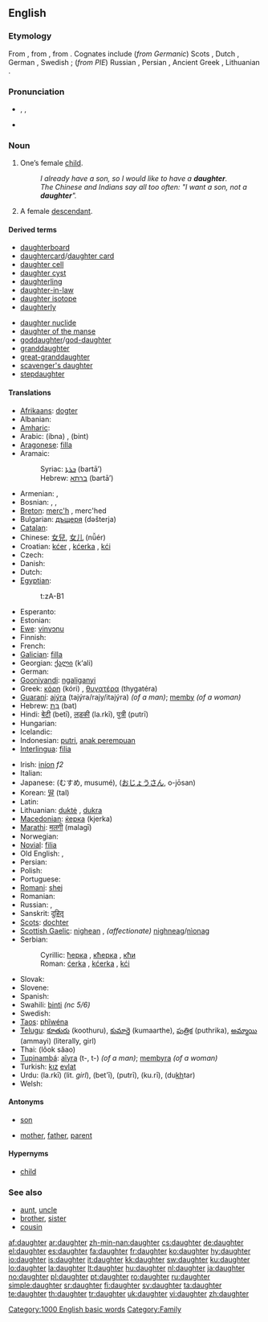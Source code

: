 {{wikipedia|dab=daughter (disambiguation)|daughter}}
==English==

{{rank|knowledge|hath|table|536|daughter|makes|laws|run}}

===Etymology===
From {{etyl|ang}} {{term|dohtor|lang=ang}}, from {{proto|Germanic|duhtēr}}, from {{proto|Indo-European|dʰugh₂tḗr}}. Cognates include (''from Germanic'') Scots {{term|dochter|lang=sco}}, Dutch {{term|dochter|lang=nl}}, German {{term|Tochter|lang=de}}, Swedish {{term|dotter|lang=sv}}; (''from PIE'') Russian {{term|дочь|tr=doč|sc=Cyrl|lang=ru}}, Persian {{term|دختر|sc=fa-Arab|tr=doχtar|lang=fa}}, Ancient Greek {{term|θυγάτηρ|sc=polytonic}}, Lithuanian {{term|duktė|lang=lt}}.

===Pronunciation===
* {{enPR|dô'tər}}, {{IPA|/ˈdɔːtə(r)/}}, {{SAMPA|/"dO:t@(r)/}}
* {{audio|en-us-daughter.ogg|Audio (US)}}
*: {{rhymes|ɔːtə(r)}}

===Noun===
{{wikipedia}}
{{en-noun}}

# One’s female [[child]].
#: ''I already have a son, so I would like to have a '''daughter'''.''
#: ''The Chinese and Indians say all too often: "I want a son, not a '''daughter'''".''
# A female [[descendant]].

====Derived terms====
{{der-top}}
* [[daughterboard]]
* [[daughtercard]]/[[daughter card]]
* [[daughter cell]]
* [[daughter cyst]]
* [[daughterling]]
* [[daughter-in-law]]
* [[daughter isotope]]
* [[daughterly]]
{{der-mid}}
* [[daughter nuclide]]
* [[daughter of the manse]]
* [[goddaughter]]/[[god-daughter]]
* [[granddaughter]]
* [[great-granddaughter]]
* [[scavenger's daughter]]
* [[stepdaughter]]
{{der-bottom}}
{{lookfrom|daughter}}

====Translations====
{{trans-top|female child}}
* [[Afrikaans]]: [[dogter]]
* Albanian: {{t+|sq|bijë|f|xs=Albanian}}
* [[Amharic]]: {{tø|am|ሴት ልጅ|tr=set ləj|sc=Ethi}}
* Arabic: {{Arab|[[إبنة]]}} (íbna) {{f}}, {{Arab|[[بنت]]}} (bint) {{f}}
* [[Aragonese]]: [[filla]] {{f}}
* Aramaic:
*: Syriac: [[ܒܪܬܐ]] (bartā’) {{f}}
*: Hebrew: [[ברתא]] (bartā’) {{f}}
* Armenian: {{t+|hy|աղջիկ|tr=aġǰik|sc=Armn|xs=Armenian}}, {{t-|hy|դուստր|tr=dustr|sc=Armn|xs=Armenian}}
* Bosnian: {{t-|bs|ćerka|f}}, {{t-|bs|kćerka|f}}, {{t-|bs|kći|f}}
* [[Breton]]: [[merc'h]] {{f}}, merc'hed {{p}}
* Bulgarian: [[дъщеря]] (dəšterja) {{f}}
* [[Catalan]]: {{t|ca|filla|f}}
* Chinese: [[女兒]], [[女儿]] (nǚér)<!--女兒 is Traditional Chinese as used in Taiwan and expats in the U.S. -->
* Croatian: [[kćer]] {{f}}, [[kćerka]] {{f}}, [[kći]] {{f}}
* Czech: {{t+|cs|dcera|f}}
* Danish: {{t+|da|datter|c}}
* Dutch: {{t+|nl|dochter|f}}
* [[Egyptian]]: {{tø|egy|zȝt|sc=Egyp}}
*: <hiero>t:zA-B1</hiero>
* Esperanto: {{t-|eo|filino|xs=Esperanto}}
* Estonian: {{t-|et|tütar}}
* [[Ewe]]: [[vinyɔnu]]
* Finnish: {{t+|fi|tytär}}
* French: {{t+|fr|fille|f}}
* [[Galician]]: [[filla]] {{f}}
* Georgian: [[ქალი]] (k‘ali)
* German: {{t+|de|Tochter|f}}
* [[Gooniyandi]]: [[ngaliganyi]]
* Greek: [[κόρη]] (kóri) {{f}}, [[θυγατέρα]] (thygatéra) {{f}}
* [[Guaraní]]: [[ajýra]] (tajýra/rajy/itajýra) ''(of a man)''; [[memby]] ''(of a woman)''
* Hebrew: [[בת|בַּת]] (bat) {{f}}
* Hindi: [[बेटी]] (betī), [[लड़की]] (la.rkī), [[पुत्री]] (putrī)
* Hungarian: {{t+|hu|lány}}
* Icelandic: {{t+|is|dóttir}}
* Indonesian: [[putri]], [[anak perempuan]]
* [[Interlingua]]: [[filia]]
{{trans-mid}}
* Irish: [[iníon]] ''f2''
* Italian: {{t+|it|figlia|f}}
* Japanese: {{Jpan|[[娘]]}} (むすめ, musumé), {{Jpan|[[お嬢さん]]}} ([[おじょうさん]], o-jōsan)
* Korean: [[딸]] (tal)
* Latin: {{t+|la|filia|f}}
* Lithuanian: [[duktė]] {{m}}, [[dukra]] {{f}}
* [[Macedonian]]: [[ќерка]] (kjerka) {{f}}
* [[Marathi]]: [[मलगी]] (malagī)
* Norwegian: {{t+|no|datter}}
* [[Novial]]: [[filia]]
* Old English: {{t-|ang|dohtor|xs=Old English}}, {{t+|ang|cild|alt=ċild|xs=Old English}}
* Persian: {{t+|fa|دختر|tr=dokhtar|sc=fa-Arab|xs=Persian}}
* Polish: {{t+|pl|córka|f}}
* Portuguese: {{t+|pt|filha|f}}
* [[Romani]]: [[shej]] {{f}}
* Romanian: {{t+|ro|fiică|f}}
* Russian: {{t+|ru|дочь|f|tr=doč’|sc=Cyrl}}, {{t+|ru|дочка|f|tr=dóčka|sc=Cyrl}}
* Sanskrit: [[दुहितृ]] {{IPAchar|(duhitr̩)}} {{f}}
* [[Scots]]: [[dochter]]
* [[Scottish Gaelic]]: [[nighean]] {{f}}, ''(affectionate)'' [[nighneag]]/[[nìonag]] {{f}}
* Serbian:
*: Cyrillic: [[ћерка]] {{f}}, [[кћерка]] {{f}}, [[кћи]] {{f}}
*: Roman: [[ćerka]] {{f}}, [[kćerka]] {{f}}, [[kći]] {{f}}
* Slovak: {{t-|sk|dcéra|f}}
* Slovene: {{t+|sl|hči|f}}
* Spanish: {{t+|es|hija|f}}
* Swahili: [[binti]] ''(nc 5/6)''
* Swedish: {{t+|sv|dotter|c}}
* [[Taos]]: [[phȉwéna]]
* [[Telugu]]: [[కూతురు]] (koothuru), [[కుమార్తె]] (kumaarthe), [[పుత్రిక]] (puthrika), [[అమ్మాయి]] (ammayi) (literally, girl)
* Thai: {{Thai|[[ลูกสาว]]}} (lôok săao)
* [[Tupinambá]]: [[aîyra]] (t-, t-) ''(of a man)''; [[membyra]] ''(of a woman)''
* Turkish: [[kız]] [[evlat]]
* Urdu: {{ur-Arab|[[لڑکی]]}} (la.rkī) (lit. ''girl''), {{ur-Arab|[[بیٹی]]}} (bet'ī), {{ur-Arab|[[پتری]]}} (putrī), {{ur-Arab|[[کڑی]]}} (ku.rī), {{ur-Arab|[[دختر]]}} (du<u>kh</u>tar)
* Welsh: {{t-|cy|merch|f|xs=Welsh}}
{{trans-bottom}}

====Antonyms====
* {{italbrac|with regards to gender}} [[son]]
* {{italbrac|with regards to ancestry}} [[mother]], [[father]], [[parent]]

====Hypernyms====
* [[child]]

===See also===
* [[aunt]], [[uncle]]
* [[brother]], [[sister]]
* [[cousin]]

[[Category:1000 English basic words]]
[[Category:Family]]

[[af:daughter]]
[[ar:daughter]]
[[zh-min-nan:daughter]]
[[cs:daughter]]
[[de:daughter]]
[[el:daughter]]
[[es:daughter]]
[[fa:daughter]]
[[fr:daughter]]
[[ko:daughter]]
[[hy:daughter]]
[[io:daughter]]
[[is:daughter]]
[[it:daughter]]
[[kk:daughter]]
[[sw:daughter]]
[[ku:daughter]]
[[lo:daughter]]
[[la:daughter]]
[[lt:daughter]]
[[hu:daughter]]
[[nl:daughter]]
[[ja:daughter]]
[[no:daughter]]
[[pl:daughter]]
[[pt:daughter]]
[[ro:daughter]]
[[ru:daughter]]
[[simple:daughter]]
[[sr:daughter]]
[[fi:daughter]]
[[sv:daughter]]
[[ta:daughter]]
[[te:daughter]]
[[th:daughter]]
[[tr:daughter]]
[[uk:daughter]]
[[vi:daughter]]
[[zh:daughter]]